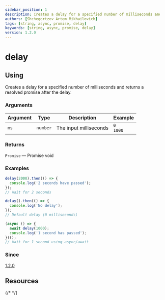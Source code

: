 ```yaml
---
sidebar_position: 1
description: Creates a delay for a specified number of milliseconds and returns a resolved promise after the delay.
authors: [Shchegortzov Artem Mikhailovich]
tags: [string, async, promise, delay]
keywords: [string, async, promise, delay]
version: 1.2.0
---
```



# delay

## Using

Creates a delay for a specified number of milliseconds and returns a resolved promise after the delay.

### Arguments

| Argument | Type     | Description            | Example           |
| -------- | -------- | ---------------------- | ----------------- |
| `ms`     | `number` | The input milliseconds | `0` <br /> `1000` |

### Returns

`Promise` — Promise void

### Examples

```js
delay(2000).then(() => {
  console.log('2 seconds have passed');
});
// Wait for 2 seconds

delay().then(() => {
  console.log('No delay');
});
// Default delay (0 milliseconds)

(async () => {
  await delay(1000);
  console.log('1 second has passed');
})();
// Wait for 1 second using async/await
```

### Since

[1.2.0](https://github.com/or-temka/shegit/tree/dev-v1.2.0)

## Resources

<div style={{ display: 'flex', gap: 20 }}>
  <GitHubResourceButton link="https://github.com/or-temka/shegit/tree/dev-v1.2.0/src/functions/util/delay" />
  {/* <CodeSandboxResourceButton link="https://codesandbox.io/p/sandbox/rgbarraytoobj-rppnwn" /> */}
</div>

